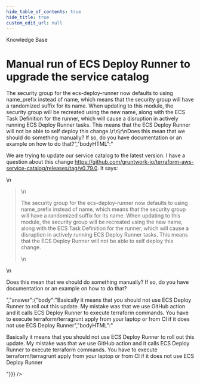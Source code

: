 ```yaml
---
hide_table_of_contents: true
hide_title: true
custom_edit_url: null
---
```



<CenterLayout>
<span class="title">Knowledge Base</span>
<h1>Manual run of ECS Deploy Runner to upgrade the service catalog</h1>
<GitHub json={{"id":"D_kwDOF8slf84APN8x","number":340,"author":{"login":"pete0emerson"},"title":"Manual run of ECS Deploy Runner to upgrade the service catalog","body":"We are trying to update our service catalog to the latest version. I have a question about this change https://github.com/gruntwork-io/terraform-aws-service-catalog/releases/tag/v0.79.0. It says:\r\n\r\n> The security group for the ecs-deploy-runner now defaults to using name_prefix instead of name, which means that the security group will have a randomized suffix for its name. When updating to this module, the security group will be recreated using the new name, along with the ECS Task Definition for the runner, which will cause a disruption in actively running ECS Deploy Runner tasks. This means that the ECS Deploy Runner will not be able to self deploy this change.\r\n\r\nDoes this mean that we should do something manually? If so, do you have documentation or an example on how to do that?","bodyHTML":"<p dir=\"auto\">We are trying to update our service catalog to the latest version. I have a question about this change <a href=\"https://github.com/gruntwork-io/terraform-aws-service-catalog/releases/tag/v0.79.0\">https://github.com/gruntwork-io/terraform-aws-service-catalog/releases/tag/v0.79.0</a>. It says:</p>\n<blockquote>\n<p dir=\"auto\">The security group for the ecs-deploy-runner now defaults to using name_prefix instead of name, which means that the security group will have a randomized suffix for its name. When updating to this module, the security group will be recreated using the new name, along with the ECS Task Definition for the runner, which will cause a disruption in actively running ECS Deploy Runner tasks. This means that the ECS Deploy Runner will not be able to self deploy this change.</p>\n</blockquote>\n<p dir=\"auto\">Does this mean that we should do something manually? If so, do you have documentation or an example on how to do that?</p>","answer":{"body":"Basically it means that you should not use ECS Deploy Runner to roll out this update. My mistake was that we use GitHub action and it calls ECS Deploy Runner to execute terraform commands. You have to execute terraform/terragrunt apply from your laptop or from CI if it does not use ECS Deploy Runner","bodyHTML":"<p dir=\"auto\">Basically it means that you should not use ECS Deploy Runner to roll out this update. My mistake was that we use GitHub action and it calls ECS Deploy Runner to execute terraform commands. You have to execute terraform/terragrunt apply from your laptop or from CI if it does not use ECS Deploy Runner</p>"}}} />

</CenterLayout>
  

<!-- ##DOCS-SOURCER-START
{
  "sourcePlugin": "github-discussions",
  "hash": "77f376eb905568fbd68ea253a6964087"
}
##DOCS-SOURCER-END -->
